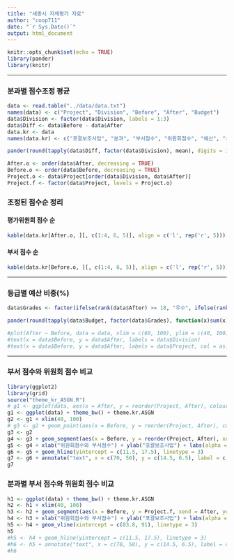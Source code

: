 ```yaml
---
title: "세종시 자체평가 자료"
author: "coop711"
date: "`r Sys.Date()`"
output: html_document
---
```


```r
knitr::opts_chunk$set(echo = TRUE)
library(pander)
library(knitr)
```
----

### 분과별 점수조정 평균

```r
data <- read.table("../data/data.txt")
names(data) <- c("Project", "Division", "Before", "After", "Budget")
data$Division <- factor(data$Division, labels = 1:3)
data$Diff <- data$Before - data$After
data.kr <- data
names(data.kr) <- c("포괄보조사업", "분과", "부서점수", "위원회점수", "예산", "차이")
```

```r
pander(round(tapply(data$Diff, factor(data$Division), mean), digits = 1))
```

```r
After.o <- order(data$After, decreasing = TRUE)
Before.o <- order(data$Before, decreasing = TRUE)
Project.o <- data$Project[order(data$Division, data$After)]
Project.f <- factor(data$Project, levels = Project.o)
```

### 조정된 점수순 정리

#### 평가위원회 점수 순

```r
kable(data.kr[After.o, ][, c(1:4, 6, 5)], align = c('l', rep('r', 5)))
```

#### 부서 점수 순

```r
kable(data.kr[Before.o, ][, c(1:4, 6, 5)], align = c('l', rep('r', 5)))
```

----

### 등급별 예산 비중(%)

```r
data$Grades <- factor(ifelse(rank(data$After) >= 18, "우수", ifelse(rank(data$After) >= 12, "보통", "미흡")), levels=c("우수", "보통", "미흡"))
```

```r
pander(round(tapply(data$Budget, factor(data$Grades), function(x)sum(x)*100/sum(data$Budget)), digits = 1))
```

```r
#plot(After ~ Before, data = data, xlim = c(60, 100), ylim = c(40, 100), type = "n")
#text(x = data$Before, y = data$After, labels = data$Division)
#text(x = data$Before, y = data$After, labels = data$Project, col = as.numeric(data$Division), cex = 0.5)
```

----

### 부서 점수와 위원회 점수 비교

```r
library(ggplot2)
library(grid)
source("theme_kr_ASGN.R")
# g1 <- ggplot(data, aes(x = After, y = reorder(Project, After), colour = Division)) + geom_point(size = 3) + theme_bw() + theme.kr.ASGN
g1 <- ggplot(data) + theme_bw() + theme.kr.ASGN
g2 <- g1 + xlim(40, 100)
# g3 <- g2 + geom_point(aes(x = Before, y = reorder(Project, After), colour = Division), size = 3) + xlab("위원회점수와 부서점수") + ylab("포괄보조사업")
g3 <- g2
g4 <- g3 + geom_segment(aes(x = Before, y = reorder(Project, After), xend = After, yend = Project, alpha = Division), arrow = arrow(length = unit(0.1, "inches"), ends = "last", type = "closed"), lineend = "round")
g5 <- g4 + xlab("위원회점수와 부서점수") + ylab("포괄보조사업") + labs(alpha = "분과") + theme(legend.position = c(.15,.8))
g6 <- g5 + geom_hline(yintercept = c(11.5, 17.5), linetype = 3)
g7 <- g6 + annotate("text", x = c(70, 50), y = c(14.5, 6.5), label = c("보통", "미흡"), family = "Apple SD Gothic Neo" )
g7
```

### 분과별 부서 점수와 위원회 점수 비교

```r
h1 <- ggplot(data) + theme_bw() + theme.kr.ASGN
h2 <- h1 + xlim(40, 100)
h3 <- h2 + geom_segment(aes(x = Before, y = Project.f, xend = After, yend = Project.f, alpha = Division), arrow = arrow(length = unit(0.1, "inches"), ends = "last", type = "closed"))
h4 <- h3 + xlab("위원회점수와 부서점수") + ylab("포괄보조사업") + labs(alpha = "분과") + theme(legend.position = c(.15,.85))
h5 <- h4 + geom_vline(xintercept = c(83.8, 91), linetype = 3)
h5
#h5 <- h4 + geom_hline(yintercept = c(11.5, 17.5), linetype = 3)
#h6 <- h5 + annotate("text", x = c(70, 50), y = c(14.5, 6.5), label = c("보통", "미흡"), #family = "Apple SD Gothic Neo" )
#h6
```

